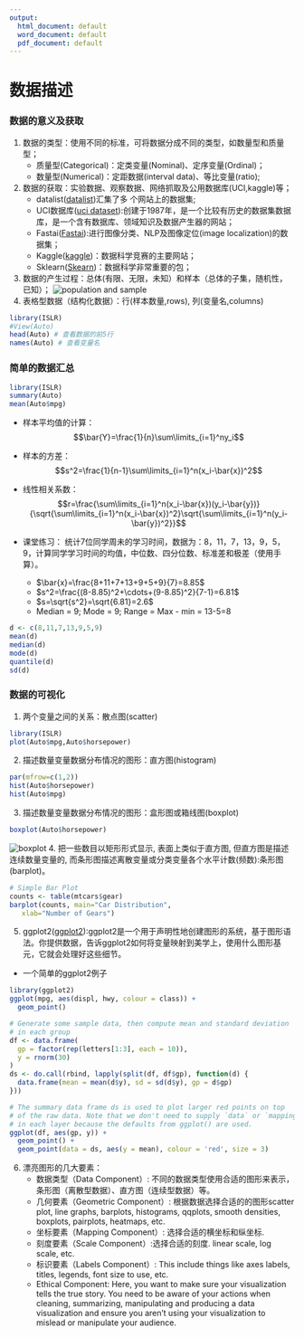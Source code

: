 ```yaml
---
output:
  html_document: default
  word_document: default
  pdf_document: default
---
```

# 数据描述

### 数据的意义及获取

1. 数据的类型：使用不同的标准，可将数据分成不同的类型，如数量型和质量型；
    + 质量型(Categorical)：定类变量(Nominal)、定序变量(Ordinal)；
    + 数量型(Numerical)：定距数据(interval data)、等比变量(ratio); 
2. 数据的获取：实验数据、观察数据、网络抓取及公用数据库(UCI,kaggle)等；
   +  datalist([datalist](https://www.datasetlist.com/))汇集了多       个网站上的数据集;
   +  UCI数据库([uci dataset](http://archive.ics.uci.edu/ml/datasets.php)):创建于1987年，是一个比较有历史的数据集数据库，是一个含有数据库、领域知识及数据产生器的网站；
   + Fastai([Fastai](https://course.fast.ai/datasets)):进行图像分类、NLP及图像定位(image localization)的数据集；
   + Kaggle([kaggle](https://www.kaggle.com/datasets))：数据科学竞赛的主要网站；
   + Sklearn([Skearn](https://scikit-learn.org/stable/))：数据科学非常重要的包；
3. 数据的产生过程：总体(有限、无限，未知）和样本（总体的子集，随机性，已知）；
![population and sample](pics/population-sample.png)
4. 表格型数据（结构化数据）：行(样本数量,rows), 列(变量名,columns)

```r
library(ISLR)
#View(Auto)
head(Auto) # 查看数据的前5行
names(Auto) # 查看变量名
```

### 简单的数据汇总
```r
library(ISLR)
summary(Auto)
mean(Auto$mpg)

```
- 样本平均值的计算：$$\bar{Y}=\frac{1}{n}\sum\limits_{i=1}^ny_i$$
- 样本的方差：$$s^2=\frac{1}{n-1}\sum\limits_{i=1}^n(x_i-\bar{x})^2$$
- 线性相关系数：$$r=\frac{\sum\limits_{i=1}^n(x_i-\bar{x})(y_i-\bar{y})}{\sqrt{\sum\limits_{i=1}^n(x_i-\bar{x})^2}\sqrt{\sum\limits_{i=1}^n(y_i-\bar{y})^2}}$$

- 课堂练习：
统计7位同学周未的学习时间，数据为：8，11，7，13，9，5，9，计算同学学习时间的均值，中位数、四分位数、标准差和极差（使用手算）。

   + $\bar{x}=\frac{8+11+7+13+9+5+9}{7}=8.85$
   + $s^2=\frac{(8-8.85)^2+\cdots+(9-8.85)^2}{7-1}=6.81$
   + $s=\sqrt{s^2}=\sqrt{6.81}=2.6$
   + Median = 9; Mode = 9; Range = Max - min = 13-5=8
   
```r
d <- c(8,11,7,13,9,5,9)
mean(d)
median(d)
mode(d)
quantile(d)
sd(d)
```
  

### 数据的可视化

1. 两个变量之间的关系：散点图(scatter)
```r
library(ISLR)
plot(Auto$mpg,Auto$horsepower)

```
2. 描述数量变量数据分布情况的图形：直方图(histogram)
```r
par(mfrow=c(1,2))
hist(Auto$horsepower)
hist(Auto$mpg)

```
3. 描述数量变量数据分布情况的图形：盒形图或箱线图(boxplot)
```r
boxplot(Auto$horsepower)

```
![boxplot](pics/boxplot.png)
4. 把一些数目以矩形形式显示, 表面上类似于直方图, 但直方图是描述连续数量变量的, 而条形图描述离散变量或分类变量各个水平计数(频数):条形图(barplot)。
```r
# Simple Bar Plot
counts <- table(mtcars$gear)
barplot(counts, main="Car Distribution",
   xlab="Number of Gears")
```

5. ggplot2([ggplot2](https://ggplot2.tidyverse.org/index.html)):ggplot2是一个用于声明性地创建图形的系统，基于图形语法。你提供数据，告诉ggplot2如何将变量映射到美学上，使用什么图形基元，它就会处理好这些细节。
  + 一个简单的ggplot2例子
```r
library(ggplot2)
ggplot(mpg, aes(displ, hwy, colour = class)) + 
  geom_point()

```
```r
# Generate some sample data, then compute mean and standard deviation
# in each group
df <- data.frame(
  gp = factor(rep(letters[1:3], each = 10)),
  y = rnorm(30)
)
ds <- do.call(rbind, lapply(split(df, df$gp), function(d) {
  data.frame(mean = mean(d$y), sd = sd(d$y), gp = d$gp)
}))

# The summary data frame ds is used to plot larger red points on top
# of the raw data. Note that we don't need to supply `data` or `mapping`
# in each layer because the defaults from ggplot() are used.
ggplot(df, aes(gp, y)) +
  geom_point() +
  geom_point(data = ds, aes(y = mean), colour = 'red', size = 3)
```

6. 漂亮图形的几大要素：
   +  数据类型（Data Component）: 不同的数据类型使用合适的图形来表示，条形图（离散型数据）、直方图（连续型数据）等。
   +  几何要素（Geometric Component）: 根据数据选择合适的的图形scatter plot, line graphs, barplots, histograms, qqplots, smooth densities, boxplots, pairplots, heatmaps, etc.
   +  坐标要素（Mapping Component）: 选择合适的横坐标和纵坐标.
   +  刻度要素（Scale Component）:选择合适的刻度. linear scale, log scale, etc.
   +  标识要素（Labels Component）: This include things like axes labels, titles, legends, font size to use, etc.
   +  Ethical Component: Here, you want to make sure your visualization tells the true story. You need to be aware of your actions when cleaning, summarizing, manipulating and producing a data visualization and ensure you aren’t using your visualization to mislead or manipulate your audience.
